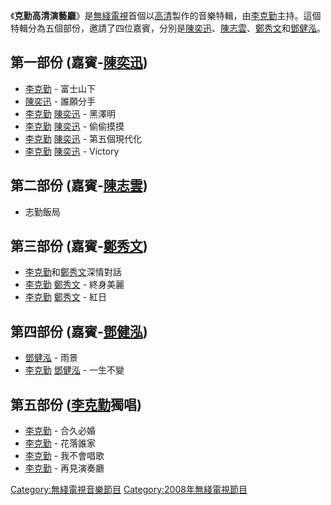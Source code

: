 《'''克勤高清演藝廳'''》是[[無綫電視|無綫電視]]首個以[[高清|高清]]製作的音樂特輯，由[[李克勤|李克勤]]主持。這個特輯分為五個部份，邀請了四位嘉賓，分別是[[陳奕迅|陳奕迅]]、[[陳志雲|陳志雲]]、[[鄭秀文|鄭秀文]]和[[鄧健泓|鄧健泓]]。

==第一部份 (嘉賓-[[陳奕迅|陳奕迅]])==
*[[李克勤|李克勤]] - 富士山下
*[[陳奕迅|陳奕迅]] - 誰願分手
*[[李克勤|李克勤]] [[陳奕迅|陳奕迅]] - 黑澤明
*[[李克勤|李克勤]] [[陳奕迅|陳奕迅]] - 偷偷摸摸
*[[李克勤|李克勤]] [[陳奕迅|陳奕迅]] - 第五個現代化
*[[李克勤|李克勤]] [[陳奕迅|陳奕迅]] - Victory

==第二部份 (嘉賓-[[陳志雲|陳志雲]])==
*志勤飯局

==第三部份 (嘉賓-[[鄭秀文|鄭秀文]])==
*[[李克勤|李克勤]]和[[鄭秀文|鄭秀文]]深情對話
*[[李克勤|李克勤]] [[鄭秀文|鄭秀文]] - 終身美麗
*[[李克勤|李克勤]] [[鄭秀文|鄭秀文]] - 紅日

==第四部份 (嘉賓-[[鄧健泓|鄧健泓]])==
*[[鄧健泓|鄧健泓]] - 雨景
*[[李克勤|李克勤]] [[鄧健泓|鄧健泓]] - 一生不變

==第五部份 ([[李克勤|李克勤]]獨唱)==
*[[李克勤|李克勤]] - 合久必婚
*[[李克勤|李克勤]] - 花落誰家
*[[李克勤|李克勤]] - 我不會唱歌
*[[李克勤|李克勤]] - 再見演奏廳

{{HK-tv-stub}}

[[Category:無綫電視音樂節目|Category:無綫電視音樂節目]]
[[Category:2008年無綫電視節目|Category:2008年無綫電視節目]]
